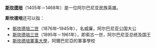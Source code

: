 '''[[斯坎德培|斯坎德培]]'''（1405年－1468年）是一位阿尔巴尼亚民族英雄。

'''斯坎德培'''还可以指：
*[[斯坎德培二世|斯坎德培二世]]（1876年–1945年），名威廉，阿尔巴尼亚公国大公
*[[斯坎德培三世|斯坎德培三世]]（1895年－1961年），即索古一世，阿尔巴尼亚总统及国王
*[[斯坎德培軍事大學|斯坎德培軍事大學]]，阿爾巴尼亞的軍事學校

{{Disambig|Cat=四字译名消歧义}}